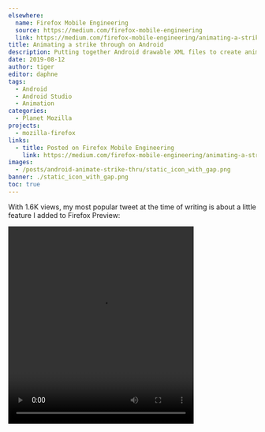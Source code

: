 ```yaml
---
elsewhere:
  name: Firefox Mobile Engineering
  source: https://medium.com/firefox-mobile-engineering
  link: https://medium.com/firefox-mobile-engineering/animating-a-strike-through-on-android-with-animated-vector-drawable-and-animatedstatelistdrawable-a77e66f9790f
title: Animating a strike through on Android
description: Putting together Android drawable XML files to create animations for Firefox Preview.
date: 2019-08-12
author: tiger
editor: daphne
tags:
  - Android
  - Android Studio
  - Animation
categories:
  - Planet Mozilla
projects:
  - mozilla-firefox
links:
  - title: Posted on Firefox Mobile Engineering
    link: https://medium.com/firefox-mobile-engineering/animating-a-strike-through-on-android-with-animated-vector-drawable-and-animatedstatelistdrawable-a77e66f9790f
images:
  - /posts/android-animate-strike-thru/static_icon_with_gap.png
banner: ./static_icon_with_gap.png
toc: true
---
```



With 1.6K views, my most popular tweet at the time of writing is about a little feature I added to Firefox Preview:

<Video src="strike_thru_the_heart.mov" width="376" height="400" />

In [Firefox Preview](https://blog.mozilla.org/futurereleases/2019/06/27/reinventing-firefox-for-android-a-preview/), you can grant a website access to your location and microphone. When you toggle those permissions off, a line appears and grows diagonally through the original icon as it fades to gray. To create the animation, I considered many details such as colors, lines, curves, and clip paths.

## Building the animation

In Android, an animation can be broken down into three states: The start, the end, and the in-between. Android automatically creates the in-between parts of the animation, so you just need to define the start and the end.

For color, that’s pretty simple. When the permission is turned on, the icon is purple. When the permission is turned off, the icon is gray. Android handles the transition between the two colors.

```xml
<path android:fillColor="#20123A" />
<path android:fillColor="#CCCCCC" />
```

You can preview animations with a tool called [Shape Shifter](https://shapeshifter.design/).

<Video src="color_transition.*" ext=".webm,.m4v" width="295" height="300" />

### The line

Unlike colors, which are single values, shapes are more complex. Even a simple line has multiple points to define its edges.

In Firefox, our icons are defined as vectors, meaning that an image file specifies some points and the computer connects the dots. This is different than bitmap images which store many coloured squares. Since the computer is just connecting dots, the image can be scaled up without losing any detail.

<img
  src="square_line_with_dots.png"
  alt="Square line with dots"
  width="394"
  height="400"
/>

Android can also animate these dots. A line (really a thin rectangle) can be represented as 4 dots for each corner. When it disappears, it’s really just moving the dots so that the rectangle is so small you can’t see it.

Here you can see how the animation looks, with the start of the animation on the left and the end on the right.

<Video
  src="square_line_transition.*"
  ext=".webm,.m4v"
  width="800"
  height="257"
/>

### The curves

This animation for square lines is great, but it doesn’t work for Firefox. The lines we use for Firefox’s icons are curved at the end, rather than flat. When we try to make this line animate, the ends shrink and grow oddly. Look closely at the upper right corner of the animation and how the line width adjusts.

<Video src="curved_line_no_mask.*" ext=".webm,.m4v" width="800" height="258" />

That’s not ideal. Luckily there’s another way to hide the line when it shrinks.

### Clip paths

You can hide parts of an image by putting it behind an “[clip path](https://developer.mozilla.org/en-US/docs/Web/CSS/clip-path)”, a special path that hides everything outside of it. It’s akin to a cookie cutter that extracts a shape from the rest of the cookie dough. Outside the clip path, the line becomes invisible.

![SVG emoji + clip path = SVG emoji with clip path applied](/posts/android-animate-strike-thru/svg_mask.png)

By using a clip path, we can hide the end of the line without changing the relative positioning of its dots.

<Video
  src="curved_line_with_mask.*"
  ext=".webm,.m4v"
  width="301"
  height="300"
/>

### The spacing

If we put our animated line on top of another icon, this is what we end up with.

<Video src="line_no_gap_2.*" ext=".webm,.m4v" width="298" height="300" />

The line unfortunately blends in with the icon. To emphasize the strike through, we want to create a small gap right under the line and create something like this:

<img
  src="./static_icon_with_gap.png"
  alt="Static icon with line through it and a gap"
  width="295"
  height="300"
/>

Luckily, we already know how to hide parts of an icon. We can use a clip path again. Since clip paths are just another shape created by connecting dots, they can also be animated in parallel to the original line.

<Video src="mask_transition.*" ext=".webm,.m4v" width="297" height="300" />

Here's the final product. Using a combination of color transitions, shape transitions, and clip paths we’ve achieved a clean line effect. Looks great!

<Video src="complete_animation.*" ext=".webm,.m4v" width="306" height="300" />

---

## Using the animation on Android

Android has tools to create an animation like this with just XML, without Java or Kotlin. You need to create a few different files to represent different states and how to transition between them. The finished files are available to [download from GitHub](https://github.com/NotWoods/android-strikethru-animation-sample) too.

<GitHub repo="NotWoods/android-strikethru-animation-sample" />

First of all we start with a Vector Drawable, which contains the icons and the paths we designed before. This goes inside the Android project’s `drawables` folder.

`res/drawables/ic_protection_enabled.xml`

```xml
<vector xmlns:android="http://schemas.android.com/apk/res/android"
        android:width="24dp"
        android:height="24dp"
        android:viewportWidth="24"
        android:viewportHeight="24">
    <!--
    This first group contains the line, and the clip path used to hide the end of it.
    -->
    <group>
        <clip-path android:pathData="M 18.8 2.8 C 19.8 1.8 21.1 3.3 20.2 4.2 L 3.4 21 L 2 19.6 L 18.8 2.8 Z"/>
        <path
                android:name="strike_thru_path"
                android:pathData="M 20 1.6 L 21.4 3 L 21.9 2.5 C 20.9 3.5 19.5 2 20.5 1.1 L 20 1.6 Z"
                android:fillColor="#20123A"
                android:strokeWidth="1"/>
    </group>
    <!--
    This second group contains the icon and the clip path that we animate.
    -->
    <group>
        <clip-path
                android:name="strike_thru_gap"
                android:pathData="M 0 0 L 0 24 L 24 24 L 24 0 L 0 0 Z M 21 2 L 23 4 L 23 4 L 21 2 L 21 2 Z"/>
        <path
                android:name="icon"
                android:fillColor="#20123A"
                android:pathData="M20 6c0-1-0.8-1.9-1.8-2L12 3 5.8 4C4.8 4 4 5 4 6l0.1 5c0.3 3.2 1 5 2.5 7a8.4 8.4 0 0 0 5.3 3h0.2c2.1-0.3 4-1.4 5.3-3 1.6-2 2.2-3.8 2.5-7l0.1-5zm-2.1 4.8a10 10 0 0 1-2 6c-1 1.1-2.4 2-3.9 2.3a6.5 6.5 0 0 1-3.9-2.4 9.9 9.9 0 0 1-2-5.9 67.3 67.3 0 0 1 0-4.9L12 5l5.9 1 0.1 0.2-0.1 4.7zM8 7.6v3c0.3 2.7 0.8 3.7 1.7 5 0.6 0.6 1.4 1.2 2.3 1.4V7l-4 0.6z" />
    </group>
</vector>
```

We also create a second Vector Drawable to represent the icon with a line through it.

`res/drawables/ic_protection_disabled.xml`

```xml
<vector xmlns:android="http://schemas.android.com/apk/res/android"
        android:width="24dp"
        android:height="24dp"
        android:viewportWidth="24"
        android:viewportHeight="24">
    <!--
    This first group contains the line, and the clip path used to hide the end of it.
    -->
    <group>
        <clip-path android:pathData="M 18.8 2.8 C 19.8 1.8 21.1 3.3 20.2 4.2 L 3.4 21 L 2 19.6 L 18.8 2.8 Z"/>
        <path
                android:name="strike_thru_path"
                android:pathData="M 20 1.6 L 21.4 3 L 5.2 19.2 C 4.2 20.2 2.8 18.8 3.8 17.8 L 20 1.6 Z"
                android:fillColor="@color/disabled_text"
                android:strokeWidth="1"/>
    </group>
    <!--
    This second group contains the icon and the clip path that we animate.
    -->
    <group>
        <clip-path
                android:name="strike_thru_gap"
                android:pathData="M 0 0 L 0 24 L 24 24 L 24 0 L 0 0 Z M 21 2 L 23 4 L 6 21 L 4 19 L 21 2 Z"/>
        <path
                android:name="icon"
                android:fillColor="@color/disabled_text"
                android:pathData="M20 6c0-1-0.8-1.9-1.8-2L12 3 5.8 4C4.8 4 4 5 4 6l0.1 5c0.3 3.2 1 5 2.5 7a8.4 8.4 0 0 0 5.3 3h0.2c2.1-0.3 4-1.4 5.3-3 1.6-2 2.2-3.8 2.5-7l0.1-5zm-2.1 4.8a10 10 0 0 1-2 6c-1 1.1-2.4 2-3.9 2.3a6.5 6.5 0 0 1-3.9-2.4 9.9 9.9 0 0 1-2-5.9 67.3 67.3 0 0 1 0-4.9L12 5l5.9 1 0.1 0.2-0.1 4.7zM8 7.6v3c0.3 2.7 0.8 3.7 1.7 5 0.6 0.6 1.4 1.2 2.3 1.4V7l-4 0.6z" />
    </group>
</vector>
```

Unfortunately there’s no simple way to play the animation in reverse, for when you want to remove the strike-through. You need to create two different sets of animations for the enable → disable transition and disable → enable transition.

### Creating animation resources

Now that we have the base icon resource, we create a [property animator](https://developer.android.com/guide/topics/resources/animation-resource#Property) for each path that we want to animate. These files go inside the `res/animator` resources folder. We animate three paths: The color of the main icon (`android:name="icon"`), the shape of the clip path (`android:name="strike_thru_gap"`), and the color and shape of the line (`android:name="strike_thru_path"`). We also have to create another 3 property animators for the reverse direction.

#### Changing the color of the icon

`res/animator/icon_enabled_to_disabled.xml`

```xml
<objectAnimator xmlns:android="http://schemas.android.com/apk/res/android"
        android:propertyName="fillColor"
        android:duration="500"
        android:valueFrom="#20123A"
        android:valueTo="#CCCCCC"
        android:valueType="colorType" />
```

`res/animator/icon_disabled_to_enabled.xml`

```xml
<objectAnimator xmlns:android="http://schemas.android.com/apk/res/android"
        android:propertyName="fillColor"
        android:duration="500"
        android:valueFrom="#CCCCCC"
        android:valueTo="#20123A"
        android:valueType="colorType" />
```

We create two [ObjectAnimators](https://developer.android.com/reference/android/animation/ObjectAnimator.html) representing the color property of an object. These two animator files are nearly identical, but the `android:valueFrom` and `android:valueTo` fields have been flipped. These fields indicate the starting and ending values (in this case, the two colors). `android:propertyName` specifies the attribute that we’re animating, and `android:valueType` specifies the type of the values in `valueFrom` and `valueTo`. `android:duration` specifies the length of the animation, in milliseconds. The value of `"500"` corresponds to 500 milliseconds or half a second.

#### Changing the shape of the clip path

To change the shape of the clip path, create another ObjectAnimator like before. Instead of animating between two colors, we now animate between two paths.

`res/animator/strike_thru_gap_​enabled_to_disabled.xml`

```xml
<objectAnimator xmlns:android="http://schemas.android.com/apk/res/android"
    android:propertyName="pathData"
    android:duration="500"
    android:valueFrom="M 0 0 L 0 24 L 24 24 L 24 0 L 0 0 Z M 21 2 L 23 4 L 23 4 L 21 2 L 21 2 Z"
    android:valueTo="M 0 0 L 0 24 L 24 24 L 24 0 L 0 0 Z M 21 2 L 23 4 L 6 21 L 4 19 L 21 2 Z"
    android:valueType="pathType" />
```

The `valueType` is now `"pathType"` as the values represent shape paths rather than colors. Again, you can create the `strike_thru_gap_disabled_to_enabled.xml` file by copying`strike_thru_gap_enabled_to_disabled.xml` and switching around `valueFrom` with `valueTo`. ([Or](https://github.com/NotWoods/android-strikethru-animation-sample/blob/master/app/src/main/res/animator/strike_thru_mask_enable.xml) [download the source code](https://github.com/NotWoods/android-strikethru-animation-sample/blob/master/app/src/main/res/animator/strike_thru_gap_disabled_to_enabled.xml).)

#### Changing two values on the same path at once

Finally we create animators for the color and shape of the line. Since there are two values to animate, we use a [AnimatorSet](https://developer.android.com/reference/android/animation/AnimatorSet.html). The set is just a simple container for other animation elements.

`res/animator/strike_thru_path_​enabled_to_disabled.xml`

```xml
<set xmlns:android="http://schemas.android.com/apk/res/android">
    <objectAnimator
        android:propertyName="pathData"
        android:duration="500"
        android:valueFrom="M 20 1.6 L 21.4 3 L 21.9 2.5 C 20.9 3.5 19.5 2 20.5 1.1 L 20 1.6 Z"
        android:valueTo="M 20 1.6 L 21.4 3 L 5.2 19.2 C 4.2 20.2 2.8 18.8 3.8 17.8 L 20 1.6 Z"
        android:valueType="pathType" />
    <objectAnimator
        android:propertyName="fillColor"
        android:duration="500"
        android:valueFrom="#20123A"
        android:valueTo="#CCCCCC"
        android:valueType="colorType" />
</set>
```

The two individual object animators are very similar to the previous shape and color object animators we wrote. However, they are still distinct animators since the path values are different. Here, they run in tandem on the line.

Again, the corresponding animator for the reverse direction is left as an exercise for you. You can also just [download the source code](https://github.com/NotWoods/android-strikethru-animation-sample/blob/master/app/src/main/res/animator/strike_thru_path_disabled_to_enabled.xml).

### Using Animated Vector Drawables

At this point we’ve created the icon, and created animators for each part of the icon we want to animate. Now it’s time to start putting them together.

We create two [Animated&#x200B;Vector&#x200B;Drawables](https://developer.android.com/reference/android/graphics/drawable/AnimatedVectorDrawable) to represent the enable → disable animation and disable → enable animation.

`res/drawable/ic_protection_​enabled_to_disabled.xml`

```xml
<animated-vector
    xmlns:android="http://schemas.android.com/apk/res/android"
    android:drawable="@drawable/ic_protection_enabled">
    <target android:name="strike_thru_path" android:animation="@animator/strike_thru_path_enabled_to_disabled" />
    <target android:name="strike_thru_gap" android:animation="@animator/strike_thru_gap_enabled_to_disabled" />
    <target android:name="icon" android:animation="@animator/icon_enabled_to_disabled" />
</animated-vector>
```

`res/drawable/ic_protection_​disabled_to_enabled.xml`

```xml
<animated-vector
    xmlns:android="http://schemas.android.com/apk/res/android"
    android:drawable="@drawable/ic_protection_disabled">
    <target android:name="strike_thru_path" android:animation="@animator/strike_thru_path_disabled_to_enabled" />
    <target android:name="strike_thru_gap" android:animation="@animator/strike_thru_gap_disabled_to_enabled" />
    <target android:name="icon" android:animation="@animator/icon_disabled_to_enabled" />
</animated-vector>
```

These `<animated-vector>` tag has an `android:drawable` attribute where we specify the drawable that we want to animate. The two [VectorDrawables](https://developer.android.com/reference/android/graphics/drawable/VectorDrawable.html) we created above are referenced by name here.

Inside the tag, we create `<target>` tags for each path we want to animate. The `android:name` field indicates the name of the path to animate, as specified in the VectorDrawables. The `android:animator` tag references one of the property animators we created. Each animator is matched to its corresponding animation and target.

### The Animated​State​List​Drawable

Now we have two assets that contain all our animation code. Now, we create one final asset that references these two.

Android has a built in concept of “states” for its views, such as `pressed` when a user presses on a view or `checked` when a checkbox is selected. The `enabled` state is a nice general-purpose state that we’ll use to represent whether or not the icon should have the line drawn through it.

The [State​List​Drawable](https://developer.android.com/reference/android/graphics/drawable/StateListDrawable.html) is a special drawable type that changes the drawable displayed within depending on the state of its container. We can reference our static [VectorDrawables](https://developer.android.com/reference/android/graphics/drawable/VectorDrawable.html) again for the enabled and disabled states.

```xml
<selector xmlns:android="http://schemas.android.com/apk/res/android">
    <item
        android:id="@+id/enabled"
        android:drawable="@drawable/ic_protection_enabled"
        android:state_enabled="true" />
    <item
        android:id="@+id/disabled"
        android:drawable="@drawable/ic_protection_disabled" />
</selector>
```

The `android:state_enabled` attribute specifies which drawable corresponds to the enabled state. The item with no modifier will automatically be used for the disabled state.

While this will change the displayed icon, there’s no animation when switching between the two. For that, we need to use an [Animated​State​List​Drawable](https://developer.android.com/reference/android/graphics/drawable/AnimatedStateListDrawable). This drawable enhances the StateListDrawable by allowing you to specify transitions between states.

`res/drawable/ic_protection.xml`

```xml
<animated-selector xmlns:android="http://schemas.android.com/apk/res/android">
    <item
        android:id="@+id/enabled"
        android:drawable="@drawable/ic_protection_enabled"
        android:state_enabled="true" />
    <item
        android:id="@+id/disabled"
        android:drawable="@drawable/ic_protection_disabled" />

    <transition
        android:drawable="@drawable/ic_protection_disabled_to_enabled"
        android:fromId="@id/disabled"
        android:toId="@id/enabled" />
    <transition
        android:drawable="@drawable/ic_protection_enabled_to_disabled"
        android:fromId="@id/enabled"
        android:toId="@id/disabled" />
</animated-selector>
```

We change the XML tag from `<selector>` to `<animated-selector>` and add two `<transition>` elements. The transitions specify their starting state and ending state with the `android:fromId` and `android:toId` attributes, which correspond to the values in the `<item android:id="…">` elements.

### Actually displaying the icon

Finally we have a single super special drawable asset to use in our app. It can be used just like any other drawable, including in an [ImageView](https://developer.android.com/reference/android/widget/ImageView).

```xml
<ImageView
    android:id="@+id/icon"
    android:layout_width="wrap_content"
    android:layout_height="wrap_content"
    android:src="@drawable/ic_protection" />
```

From your code, just change the `enabled` value and you’ll see the icon automatically transition!

```java
findViewById(R.id.icon).setEnabled(true);
```

<Video src="sample_preview.*" ext=".webm,.m4v" width="640" height="538" />

This article has broken down how to implement animation in Android step-by-step. The same principles apply to not only strike-throughs, but other animations as well. In addition to colors and paths, you can animate position, rotation, transparency, and more. I can't wait to see what you all build!
